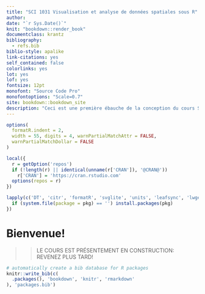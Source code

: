 ```yaml
---
title: "SCI 1031 Visualisation et analyse de données spatiales sous R"
author:
date: "`r Sys.Date()`"
knit: "bookdown::render_book"
documentclass: krantz
bibliography:
  - refs.bib
biblio-style: apalike
link-citations: yes
self_contained: false
colorlinks: yes
lot: yes
lof: yes
fontsize: 12pt
monofont: "Source Code Pro"
monofontoptions: "Scale=0.7"
site: bookdown::bookdown_site
description: "Ceci est une première ébauche de la conception du cours SCI 1031."
---
```


```r
options(
  formatR.indent = 2,
  width = 55, digits = 4, warnPartialMatchAttr = FALSE,
  warnPartialMatchDollar = FALSE
)

local({
  r = getOption('repos')
  if (!length(r) || identical(unname(r['CRAN']), '@CRAN@'))
    r['CRAN'] = 'https://cran.rstudio.com'
  options(repos = r)
})

lapply(c('DT', 'citr', 'formatR', 'svglite', 'units', 'leafsync', 'lwgeom'), function(pkg) {
  if (system.file(package = pkg) == '') install.packages(pkg)
})

```

#  Bienvenue! {-}


>> LE COURS EST PRÉSENTEMENT EN CONSTRUCTION: REVENEZ PLUS TARD!




```r
# automatically create a bib database for R packages
knitr::write_bib(c(
  .packages(), 'bookdown', 'knitr', 'rmarkdown'
), 'packages.bib')
```
